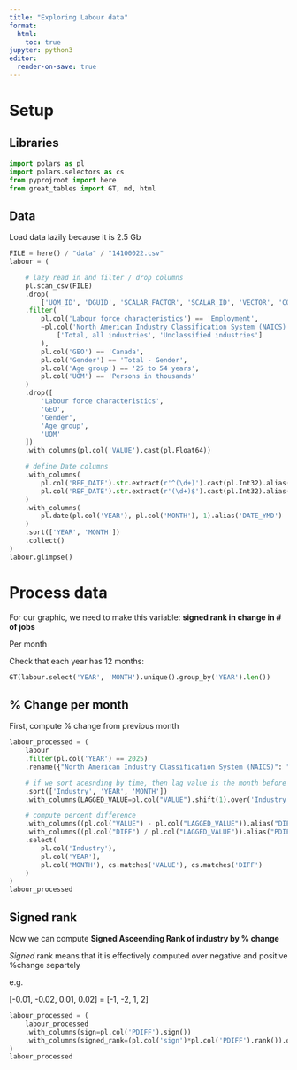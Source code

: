 ```yaml
---
title: "Exploring Labour data"
format: 
  html:
    toc: true
jupyter: python3
editor: 
  render-on-save: true
---
```


# Setup

## Libraries

```python
import polars as pl
import polars.selectors as cs
from pyprojroot import here
from great_tables import GT, md, html
```

## Data

Load data lazily because it is 2.5 Gb

```python
FILE = here() / "data" / "14100022.csv"
labour = (

    # lazy read in and filter / drop columns
    pl.scan_csv(FILE)
    .drop(
        ['UOM_ID', 'DGUID', 'SCALAR_FACTOR', 'SCALAR_ID', 'VECTOR', 'COORDINATE', 'STATUS', 'SYMBOL', 'TERMINATED', 'DECIMALS'])
    .filter(
        pl.col('Labour force characteristics') == 'Employment',
        ~pl.col('North American Industry Classification System (NAICS)').is_in(
            ['Total, all industries', 'Unclassified industries']
        ),
        pl.col('GEO') == 'Canada',
        pl.col('Gender') == 'Total - Gender',
        pl.col('Age group') == '25 to 54 years',
        pl.col('UOM') == 'Persons in thousands'
    )
    .drop([
        'Labour force characteristics',
        'GEO',
        'Gender',
        'Age group',
        'UOM'
    ])
    .with_columns(pl.col('VALUE').cast(pl.Float64))

    # define Date columns
    .with_columns(
        pl.col('REF_DATE').str.extract(r'^(\d+)').cast(pl.Int32).alias('YEAR'),
        pl.col('REF_DATE').str.extract(r'(\d+)$').cast(pl.Int32).alias('MONTH')
    )
    .with_columns(
        pl.date(pl.col('YEAR'), pl.col('MONTH'), 1).alias('DATE_YMD')
    )
    .sort(['YEAR', 'MONTH'])
    .collect()
)
labour.glimpse()
```

# Process data

For our graphic, we need to make this variable: **signed rank in change in # of jobs**

Per month

Check that each year has 12 months:

```python
GT(labour.select('YEAR', 'MONTH').unique().group_by('YEAR').len())
```

## % Change per month

First, compute % change from previous month

```python
labour_processed = (
    labour
    .filter(pl.col('YEAR') == 2025)
    .rename({"North American Industry Classification System (NAICS)": "Industry"})

    # if we sort acesnding by time, then lag value is the month before
    .sort(['Industry', 'YEAR', 'MONTH'])
    .with_columns(LAGGED_VALUE=pl.col("VALUE").shift(1).over('Industry'))

    # compute percent difference
    .with_columns((pl.col("VALUE") - pl.col("LAGGED_VALUE")).alias("DIFF"))
    .with_columns((pl.col("DIFF") / pl.col("LAGGED_VALUE")).alias("PDIFF"))
    .select(
        pl.col('Industry'),
        pl.col('YEAR'),
        pl.col('MONTH'), cs.matches('VALUE'), cs.matches('DIFF')
    )
)
labour_processed
```

## Signed rank

Now we can compute **Signed Asceending Rank of industry by % change**

*Signed* rank means that it is effectively computed over negative and positive %change separtely

e.g.

[-0.01, -0.02, 0.01, 0.02] = 
[-1, -2, 1, 2]


```python
labour_processed = (
    labour_processed
    .with_columns(sign=pl.col('PDIFF').sign())
    .with_columns(signed_rank=(pl.col('sign')*pl.col('PDIFF').rank()).over(['Industry', 'sign']))
)
labour_processed
```


